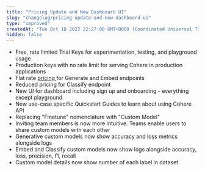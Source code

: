 ```yaml
---
title: "Pricing Update and New Dashboard UI"
slug: "changelog/pricing-update-and-new-dashboard-ui"
type: "improved"
createdAt: "Tue Oct 18 2022 22:27:00 GMT+0000 (Coordinated Universal Time)"
hidden: false
---
```

- Free, rate limited Trial Keys for experimentation, testing, and playground usage
- Production keys with no rate limit for serving Cohere in production applications
- Flat rate [pricing ](https://cohere.ai/pricing)for Generate and Embed endpoints
- Reduced pricing for Classify endpoint
- New UI for dashboard including sign up and onboarding - everything except playground
- New use-case specific Quickstart Guides to learn about using Cohere API
- Replacing "Finetune" nomenclature with "Custom Model"
- Inviting team members is now more intuitive. Teams enable users to share custom models with each other
- Generative custom models now show accuracy and loss metrics alongside logs
- Embed and Classify custom models now show logs alongside accuracy, loss, precision, f1, recall
- Custom model details now show number of each label in dataset
